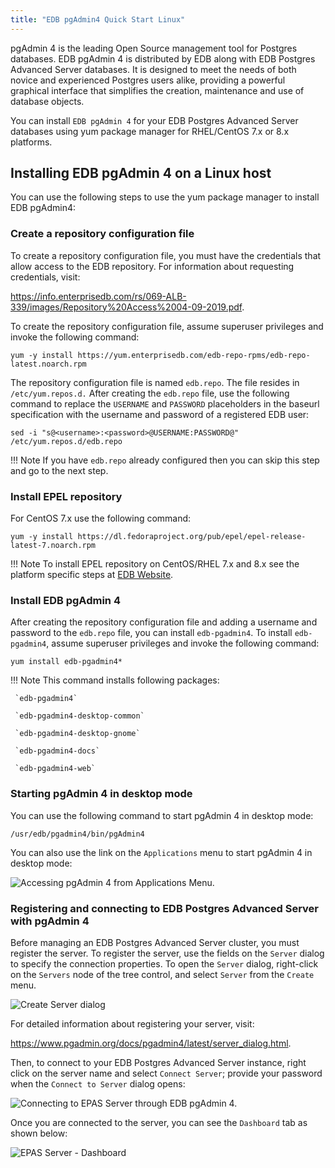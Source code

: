 ```yaml
---
title: "EDB pgAdmin4 Quick Start Linux"
---
```


pgAdmin 4 is the leading Open Source management tool for Postgres databases. EDB pgAdmin 4 is distributed by EDB along with EDB Postgres Advanced Server databases. It is designed to meet the needs of both novice and experienced Postgres users alike, providing a powerful graphical interface that simplifies the creation, maintenance and use of database objects.

You can install `EDB pgAdmin 4` for your EDB Postgres Advanced Server databases using yum package manager for RHEL/CentOS 7.x or 8.x platforms.

## Installing EDB pgAdmin 4 on a Linux host

You can use the following steps to use the yum package manager to install EDB pgAdmin4:

### Create a repository configuration file

To create a repository configuration file, you must have the credentials that allow access to the EDB repository. For information about requesting credentials, visit:

<https://info.enterprisedb.com/rs/069-ALB-339/images/Repository%20Access%2004-09-2019.pdf>.

To create the repository configuration file, assume superuser privileges and invoke the following command:

```text
yum -y install https://yum.enterprisedb.com/edb-repo-rpms/edb-repo-latest.noarch.rpm
```

The repository configuration file is named `edb.repo`. The file resides in `/etc/yum.repos.d.` After creating the `edb.repo` file, use the following command to replace the `USERNAME` and `PASSWORD` placeholders in the baseurl specification with the username and password of a registered EDB user:

```text
sed -i "s@<username>:<password>@USERNAME:PASSWORD@" /etc/yum.repos.d/edb.repo
```

!!! Note
    If you have `edb.repo` already configured then you can skip this step and go to the next step.


### Install EPEL repository

For CentOS 7.x use the following command:

```text
yum -y install https://dl.fedoraproject.org/pub/epel/epel-release-latest-7.noarch.rpm
```

!!! Note
    To install EPEL repository on CentOS/RHEL 7.x and 8.x see the platform specific steps at [EDB Website](https://repos.enterprisedb.com/).

### Install EDB pgAdmin 4

After creating the repository configuration file and adding a username and password to the `edb.repo` file, you can install `edb-pgadmin4`. To install `edb-pgadmin4`, assume superuser privileges and invoke the following command:

```text
yum install edb-pgadmin4*
```

!!! Note
     This command installs following packages:

     `edb-pgadmin4`

     `edb-pgadmin4-desktop-common`

     `edb-pgadmin4-desktop-gnome`

     `edb-pgadmin4-docs`

     `edb-pgadmin4-web`

### Starting pgAdmin 4 in desktop mode

You can use the following command to start pgAdmin 4 in desktop mode:

```text
/usr/edb/pgadmin4/bin/pgAdmin4
```

You can also use the link on the `Applications` menu to start pgAdmin 4 in desktop mode:

![Accessing pgAdmin 4 from Applications Menu.](images/pgadmin4_from_applications_menu.png)

<div id="registering_and_connecting_advanced_server_on_edb_pgadmin_4" class="registered_link"></div>

### Registering and connecting to EDB Postgres Advanced Server with pgAdmin 4

Before managing an EDB Postgres Advanced Server cluster, you must register the server. To register the server, use the fields on the `Server` dialog to specify the connection properties. To open the `Server` dialog, right-click on the `Servers` node of the tree control, and select `Server` from the `Create` menu.

![Create Server dialog](images/server_general.png)

For detailed information about registering your server, visit:

<https://www.pgadmin.org/docs/pgadmin4/latest/server_dialog.html>.

Then, to connect to your EDB Postgres Advanced Server instance, right click on the server name and select `Connect Server`; provide your password when the `Connect to Server` dialog opens:

![Connecting to EPAS Server through EDB pgAdmin 4.](images/connect_to_epas_server.png)

Once you are connected to the server, you can see the `Dashboard` tab as shown below:

![EPAS Server - Dashboard](images/edb_pgadmin4_first_look.png)
